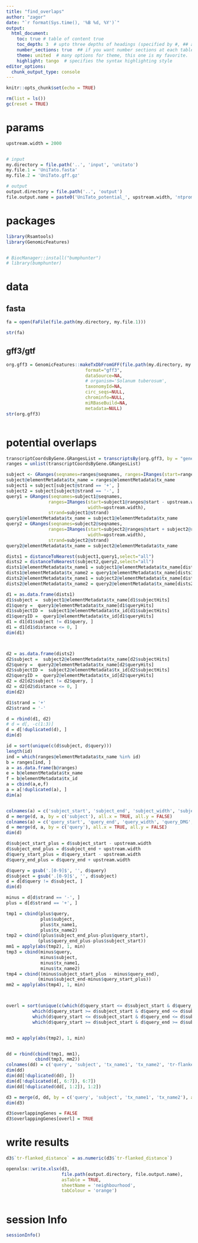 ```yaml
---
title: "find_overlaps"
author: "zagor"
date: "`r format(Sys.time(), '%B %d, %Y')`"
output: 
  html_document:
    toc: true # table of content true
    toc_depth: 3  # upto three depths of headings (specified by #, ## and ###)
    number_sections: true  ## if you want number sections at each table header
    theme: united  # many options for theme, this one is my favorite.
    highlight: tango  # specifies the syntax highlighting style
editor_options: 
  chunk_output_type: console
---
```



```r
knitr::opts_chunk$set(echo = TRUE)
```



```r

rm(list = ls())
gc(reset = TRUE)


```

# params

```r


upstream.width = 2000


# input
my.directory = file.path('..', 'input', 'unitato')
my.file.1 = 'UniTato.fasta'
my.file.2 = 'UniTato.gff.gz'

# output
output.directory = file.path('..', 'output')
file.output.name = paste0('UniTato_potential_', upstream.width, 'ntpromotor_overlaping_genes.xlsx')

```




# packages

```r



library(Rsamtools)
library(GenomicFeatures)


# BiocManager::install("bumphunter")
# library(bumphunter)

```




# data



## fasta


```r


fa = open(FaFile(file.path(my.directory, my.file.1)))

str(fa)

```


## gff3/gtf
```r



org.gff3 = GenomicFeatures::makeTxDbFromGFF(file.path(my.directory, my.file.2),
                              format="gff3",
                              dataSource=NA,
                              # organism='Solanum tuberosum',
                              taxonomyId=NA,
                              circ_seqs=NULL,
                              chrominfo=NULL,
                              miRBaseBuild=NA,
                              metadata=NULL)
str(org.gff3)



```


# potential overlaps

```r

transcriptCoordsByGene.GRangesList = transcriptsBy(org.gff3, by = "gene") 
ranges = unlist(transcriptCoordsByGene.GRangesList)

subject <- GRanges(seqnames=ranges@seqnames, ranges=IRanges(start=ranges@ranges@start, width=ranges@ranges@width),strand=ranges@strand)
subject@elementMetadata$tx_name = ranges@elementMetadata$tx_name
subject1 = subject[subject@strand == '+', ]
subject2 = subject[subject@strand == '-', ]
query1 = GRanges(seqnames=subject1@seqnames, 
                ranges=IRanges(start=subject1@ranges@start - upstream.width, 
                               width=upstream.width),
                strand=subject1@strand)
query1@elementMetadata$tx_name = subject1@elementMetadata$tx_name
query2 = GRanges(seqnames=subject2@seqnames, 
                ranges=IRanges(start=subject2@ranges@start + subject2@ranges@width, 
                               width=upstream.width),
                strand=subject2@strand)
query2@elementMetadata$tx_name = subject2@elementMetadata$tx_name

dists1 = distanceToNearest(subject1,query1,select="all")
dists2 = distanceToNearest(subject2,query2,select="all")
dists1@elementMetadata$tx_name1 = subject1@elementMetadata$tx_name[dists1@from]
dists1@elementMetadata$tx_name2 = query1@elementMetadata$tx_name[dists1@to]
dists2@elementMetadata$tx_name1 = subject2@elementMetadata$tx_name[dists2@from]
dists2@elementMetadata$tx_name2 = query2@elementMetadata$tx_name[dists2@to]

d1 = as.data.frame(dists1)
d1$subject =  subject1@elementMetadata$tx_name[d1$subjectHits]
d1$query =  query1@elementMetadata$tx_name[d1$queryHits]
d1$subjectID =  subject1@elementMetadata$tx_id[d1$subjectHits]
d1$queryID =  query1@elementMetadata$tx_id[d1$queryHits]
d1 = d1[d1$subject != d1$query, ]
d1 = d1[d1$distance <= 0, ]
dim(d1)



d2 = as.data.frame(dists2)
d2$subject =  subject2@elementMetadata$tx_name[d2$subjectHits]
d2$query =  query2@elementMetadata$tx_name[d2$queryHits]
d2$subjectID =  subject2@elementMetadata$tx_id[d2$subjectHits]
d2$queryID =  query2@elementMetadata$tx_id[d2$queryHits]
d2 = d2[d2$subject != d2$query, ]
d2 = d2[d2$distance <= 0, ]
dim(d2)

d1$strand = '+'
d2$strand = '-'

d = rbind(d1, d2)
# d = d[, -c(1:3)]
d = d[!duplicated(d), ]
dim(d)

id = sort(unique(c(d$subject, d$query)))
length(id)
ind = which(ranges@elementMetadata$tx_name %in% id)
b = ranges[ind, ]
a = as.data.frame(b@ranges)
e = b@elementMetadata$tx_name
f = b@elementMetadata$tx_id
a = cbind(a,e,f)
a = a[!duplicated(a), ]
dim(a)


colnames(a) = c('subject_start', 'subject_end', 'subject_width', 'subject_DMG', 'subject', 'subjectID')
d = merge(d, a, by = c('subject'), all.x = TRUE, all.y = FALSE)
colnames(a) = c('query_start', 'query_end', 'query_width', 'query_DMG', 'query', 'queryID')
d = merge(d, a, by = c('query'), all.x = TRUE, all.y = FALSE)
dim(d)

d$subject_start_plus = d$subject_start - upstream.width
d$subject_end_plus = d$subject_end + upstream.width
d$query_start_plus = d$query_start - upstream.width
d$query_end_plus = d$query_end + upstream.width

```



```r



d$query = gsub('.[0-9]$', '', d$query)
d$subject = gsub('.[0-9]$', '', d$subject)
d = d[d$query != d$subject, ]
dim(d)

minus = d[d$strand == '-', ]
plus = d[d$strand == '+', ]

tmp1 = cbind(plus$query,
             plus$subject,
             plus$tx_name1,
             plus$tx_name2)
tmp2 = cbind((plus$subject_end_plus-plus$query_start), 
            (plus$query_end_plus-plus$subject_start))
mm1 = apply(abs(tmp2), 1, min)
tmp3 = cbind(minus$query,
             minus$subject,
             minus$tx_name1,
             minus$tx_name2)
tmp4 = cbind((minus$subject_start_plus - minus$query_end), 
            (minus$subject_end-minus$query_start_plus))
mm2 = apply(abs(tmp4), 1, min)



overl = sort(unique(c(which(d$query_start <= d$subject_start & d$query_end >= d$subject_end),
          which(d$query_start >= d$subject_start & d$query_end <= d$subject_end),
          which(d$query_start <= d$subject_start & d$query_end <= d$subject_end & d$query_end >= d$subject_start),
          which(d$query_start >= d$subject_start & d$query_end >= d$subject_end & d$query_start <= d$subject_end))))


mm3 = apply(abs(tmp2), 1, min)


dd = rbind(cbind(tmp1, mm1),
           cbind(tmp3, mm2))
colnames(dd) = c('query', 'subject', 'tx_name1', 'tx_name2', 'tr-flanked_distance')
dim(dd)
dim(dd[!duplicated(dd), ])
dim(d[!duplicated(d[, 6:7]), 6:7])
dim(dd[!duplicated(dd[, 1:2]), 1:2])

d3 = merge(d, dd, by = c('query', 'subject', 'tx_name1', 'tx_name2'), all.x = TRUE, all.y = FALSE)
dim(d3)

d3$overlappingGenes = FALSE
d3$overlappingGenes[overl] = TRUE


```

# write results


```r




d3$`tr-flanked_distance` = as.numeric(d3$`tr-flanked_distance`)

openxlsx::write.xlsx(d3, 
                     file.path(output.directory, file.output.name), 
                     asTable = TRUE,
                     sheetName = 'neighbourhood',
                     tabColour = 'orange')



```


# session Info

```r

sessionInfo()

```

